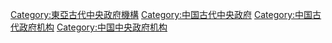 [[Category:東亞古代中央政府機構|Category:東亞古代中央政府機構]]
[[Category:中国古代中央政府|Category:中国古代中央政府]]
[[Category:中国古代政府机构|Category:中国古代政府机构]]
[[Category:中国中央政府机构|Category:中国中央政府机构]]